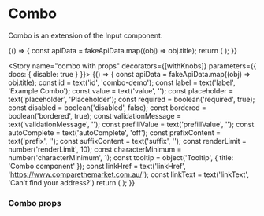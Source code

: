 
<Meta title="Components|Combo" component={Combo} />

# Combo

Combo is an extension of the Input component.

<Preview>
  <Story name="combo preview" height="250px">
  {() => {
    const apiData = fakeApiData.map((obj) => obj.title);
    return (
      <Card>
        <Combo
          label="Example Combo label"
          apiData={apiData}
          id="combo-id-first"
          value="ser"
          linkHref="https://www.comparethemarket.com.au/"
          linkText="Can’t find your address?"
          required={false}
          renderLimit={3}
          tooltip={{ title: 'Combo component' }}
        />
      </Card>
    );
  }}
  </Story>
</Preview>

<Story name="combo with props" decorators={[withKnobs]} parameters={{ docs: { disable: true } }}>
  {() => {
    const apiData = fakeApiData.map((obj) => obj.title);
    const id = text('id', 'combo-demo');
    const label = text('label', 'Example Combo');
    const value = text('value', '');
    const placeholder = text('placeholder', 'Placeholder');
    const required = boolean('required', true);
    const disabled = boolean('disabled', false);
    const bordered = boolean('bordered', true);
    const validationMessage = text('validationMessage', '');
    const prefillValue = text('prefillValue', '');
    const autoComplete = text('autoComplete', 'off');
    const prefixContent = text('prefix', '');
    const suffixContent = text('suffix', '');
    const renderLimit = number('renderLimit', 10);
    const characterMinimum = number('characterMinimum', 1);
    const tooltip = object('Tooltip', { title: 'Combo component' });
    const linkHref = text('linkHref', 'https://www.comparethemarket.com.au/');
    const linkText = text('linkText', 'Can’t find your address?')
    return (
      <Card>
        <Combo
          id={id}
          label={label}
          value={value}
          placeholder={placeholder}
          required={required}
          disabled={disabled}
          bordered={bordered}
          validationMessage={validationMessage}
          prefillValue={prefillValue}
          autoComplete={autoComplete}
          prefixContent={prefixContent}
          suffixContent={suffixContent}
          characterMinimum={characterMinimum}
          renderLimit={renderLimit}
          apiData={apiData}
          linkHref={linkHref}
          linkText={linkText}
          tooltip={tooltip}
        />
      </Card>
    );
  }}
</Story>

### Combo props
<Props of={Combo} />
